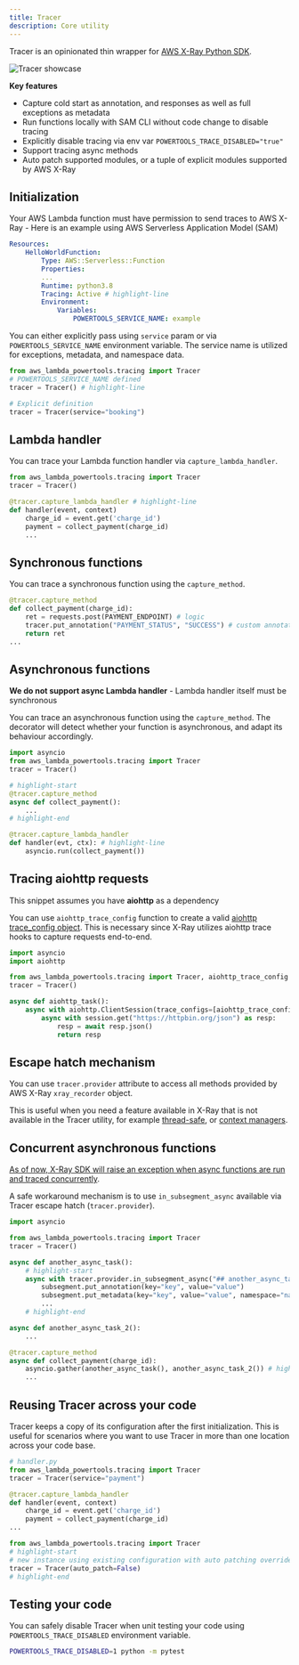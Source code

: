 ```yaml
---
title: Tracer
description: Core utility
---
```



Tracer is an opinionated thin wrapper for [AWS X-Ray Python SDK](https://github.com/aws/aws-xray-sdk-python/).

![Tracer showcase](../media/tracer_utility_showcase.png)

**Key features**

* Capture cold start as annotation, and responses as well as full exceptions as metadata
* Run functions locally with SAM CLI without code change to disable tracing
* Explicitly disable tracing via env var `POWERTOOLS_TRACE_DISABLED="true"`
* Support tracing async methods
* Auto patch supported modules, or a tuple of explicit modules supported by AWS X-Ray

## Initialization

Your AWS Lambda function must have permission to send traces to AWS X-Ray - Here is an example using AWS Serverless Application Model (SAM)

```yaml:title=template.yaml
Resources:
    HelloWorldFunction:
        Type: AWS::Serverless::Function
        Properties:
        ...
        Runtime: python3.8
        Tracing: Active # highlight-line
        Environment:
            Variables:
                POWERTOOLS_SERVICE_NAME: example
```

You can either explicitly pass using `service` param or via `POWERTOOLS_SERVICE_NAME` environment variable. The service name is utilized for exceptions, metadata, and namespace data.

```python:title=app.py
from aws_lambda_powertools.tracing import Tracer
# POWERTOOLS_SERVICE_NAME defined
tracer = Tracer() # highlight-line 

# Explicit definition
tracer = Tracer(service="booking")
```

## Lambda handler

You can trace your Lambda function handler via `capture_lambda_handler`.

```python:title=lambda_handler.py
from aws_lambda_powertools.tracing import Tracer
tracer = Tracer() 

@tracer.capture_lambda_handler # highlight-line
def handler(event, context)
    charge_id = event.get('charge_id')
    payment = collect_payment(charge_id)
    ...
```

## Synchronous functions

You can trace a synchronous function using the `capture_method`.

```python:title=app.py
@tracer.capture_method
def collect_payment(charge_id):
    ret = requests.post(PAYMENT_ENDPOINT) # logic
    tracer.put_annotation("PAYMENT_STATUS", "SUCCESS") # custom annotation
    return ret
...
```

## Asynchronous functions

<Note type="warning">
  <strong>We do not support async Lambda handler</strong> - Lambda handler itself must be synchronous
</Note><br/>

You can trace an asynchronous function using the `capture_method`. The decorator will detect whether your function is asynchronous, and adapt its behaviour accordingly.

```python:title=lambda_handler_with_async_code.py
import asyncio
from aws_lambda_powertools.tracing import Tracer
tracer = Tracer()

# highlight-start
@tracer.capture_method 
async def collect_payment():
    ...
# highlight-end

@tracer.capture_lambda_handler
def handler(evt, ctx): # highlight-line
    asyncio.run(collect_payment())
```

## Tracing aiohttp requests

<Note type="info">
    This snippet assumes you have <strong>aiohttp</strong> as a dependency
</Note><br/>

You can use `aiohttp_trace_config` function to create a valid [aiohttp trace_config object](https://docs.aiohttp.org/en/stable/tracing_reference.html). This is necessary since X-Ray utilizes aiohttp trace hooks to capture requests end-to-end.

```python
import asyncio
import aiohttp

from aws_lambda_powertools.tracing import Tracer, aiohttp_trace_config # highlight-line
tracer = Tracer()

async def aiohttp_task():
    async with aiohttp.ClientSession(trace_configs=[aiohttp_trace_config()]) as session: # highlight-line
        async with session.get("https://httpbin.org/json") as resp:
            resp = await resp.json()
            return resp
```

## Escape hatch mechanism

You can use `tracer.provider` attribute to access all methods provided by AWS X-Ray `xray_recorder` object.

This is useful when you need a feature available in X-Ray that is not available in the Tracer utility, for example [thread-safe](https://github.com/aws/aws-xray-sdk-python/#user-content-trace-threadpoolexecutor), or [context managers](https://github.com/aws/aws-xray-sdk-python/#user-content-start-a-custom-segmentsubsegment).

## Concurrent asynchronous functions

<Note type="info">
    <a href="https://github.com/aws/aws-xray-sdk-python/issues/164">As of now, X-Ray SDK will raise an exception when async functions are run and traced concurrently</a>.
</Note><br/>

A safe workaround mechanism is to use `in_subsegment_async` available via Tracer escape hatch (`tracer.provider`).

```python:title=lambda_handler_with_concurret_async_code_workaround.py
import asyncio

from aws_lambda_powertools.tracing import Tracer
tracer = Tracer()

async def another_async_task():
    # highlight-start
    async with tracer.provider.in_subsegment_async("## another_async_task") as subsegment:
        subsegment.put_annotation(key="key", value="value")
        subsegment.put_metadata(key="key", value="value", namespace="namespace")
        ...
    # highlight-end

async def another_async_task_2():
    ...

@tracer.capture_method
async def collect_payment(charge_id):
    asyncio.gather(another_async_task(), another_async_task_2()) # highlight-line
    ...
```

## Reusing Tracer across your code 

Tracer keeps a copy of its configuration after the first initialization. This is useful for scenarios where you want to use Tracer in more than one location across your code base.

```python:title=lambda_handler.py
# handler.py
from aws_lambda_powertools.tracing import Tracer
tracer = Tracer(service="payment")

@tracer.capture_lambda_handler
def handler(event, context)
    charge_id = event.get('charge_id')
    payment = collect_payment(charge_id)
...
```

```python:title=another_file.py
from aws_lambda_powertools.tracing import Tracer
# highlight-start
# new instance using existing configuration with auto patching overriden
tracer = Tracer(auto_patch=False) 
# highlight-end
```

## Testing your code

You can safely disable Tracer when unit testing your code using `POWERTOOLS_TRACE_DISABLED` environment variable.

```bash:title=pytest_disable_tracing.sh
POWERTOOLS_TRACE_DISABLED=1 python -m pytest
```
